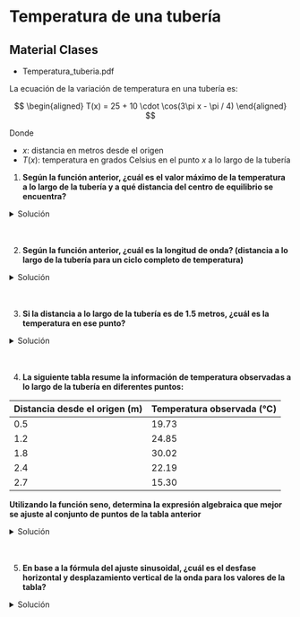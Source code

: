 
# Temperatura de una tubería

## Material Clases
- <ExternalLink href='/inacap/mvfm01/docs/Temperatura_tuberia.pdf'>Temperatura_tuberia.pdf</ExternalLink>

La ecuación de la variación de temperatura en una tubería es:

$$
\begin{aligned}
	T(x) = 25 + 10 \cdot \cos(3\pi x - \pi / 4)
\end{aligned}
$$

Donde

- $x$: distancia en metros desde el origen
- $T(x)$: temperatura en grados Celsius en el punto $x$ a lo largo de la tubería

1. **Según la función anterior, ¿cuál es el valor máximo de la temperatura a lo largo de la tubería y a qué distancia del centro de equilibrio se encuentra?**

<details>
	<summary>Solución</summary>

En una función sinusoidal, su valor máximo es su amplitud $(a)$ más su desplazamiento vertical $(d)$

$$
\begin{aligned}
	valor_{max} &= a + d\\[10pt]
	&= 10 + 25\\[10pt]
	&= 35
\end{aligned}
$$

$\therefore$ El valor máximo de la temperatura a lo largo de la tubería es de 35°C

</details><br/><br/>

2. **Según la función anterior, ¿cuál es la longitud de onda? (distancia a lo largo de la tubería para un ciclo completo de temperatura)**

<details>
	<summary>Solución</summary>

La distancia entre 2 puntos que completan un ciclo completo, correponde al período $(P)$. En este contexto donde $x$ se mide en unidades de longitud (y no tiempo), tanto el período $(P)$ como la longitud de onda $(\lambda)$ son equivalentes

$$
\begin{aligned}
	\lambda &= \frac{2\pi}{b}\\[10pt]
	&= \frac{2\pi}{3\pi}\\[10pt]
	&= 0.67
\end{aligned}
$$

$\therefore$ La longitud de onda es de 0.67 metros
</details><br/><br/>

3. **Si la distancia a lo largo de la tubería es de 1.5 metros, ¿cuál es la temperatura en ese punto?**

<details>
	<summary>Solución</summary>
<br/>
<img
	src="/inacap/mvfm01/images/fig217.png"
	style={{ display: 'block', margin: '0 auto', width:'40%'}}
/>
<br/>


$\therefore$ La temperatura de la tubería a 1.5 metros de distancia desde el origen es de 32.07°C
</details><br/><br/>

4. **La siguiente tabla resume la información de temperatura observadas a lo largo de la tubería en diferentes puntos:**

|Distancia desde el origen (m)|Temperatura observada (°C)|
|---|---|
|0.5|19.73|
|1.2|24.85|
|1.8|30.02|
|2.4|22.19|
|2.7|15.30|

**Utilizando la función seno, determina la expresión algebraica que mejor se ajuste al conjunto de puntos de la tabla anterior**

<details>
	<summary>Solución</summary>
<br/>
<img
	src="/inacap/mvfm01/images/fig218.png"
	style={{ display: 'block', margin: '0 auto', width:'80%'}}
/>
<br/>


</details><br/><br/>

5. **En base a la fórmula del ajuste sinusoidal, ¿cuál es el desfase horizontal y desplazamiento vertical de la onda para los valores de la tabla?**

<details>
	<summary>Solución</summary>

La forma general de una función sinusoidal es:

$$
\begin{aligned}
	f(x) = a \cdot \sin(b \cdot x + c) + d
\end{aligned}
$$

Donde:
	
- $\frac{c}{b}$: representa el desfase horizontal $(dh)$
- $d$: representa el desplazamiento vertical $(dv)$

$$
\begin{aligned}
	dh &= \frac{c}{b}\\[10pt]
	&= \frac{2.5675}{3.0543}
\end{aligned}
$$

<img
	src="/inacap/mvfm01/images/fig219.png"
	style={{ display: 'block', margin: '0 auto', width:'35%'}}
/>
<br/>

$\therefore$ El desfase horizontal es de 0.87 metros a la izquierda, y el desplazamiento vertical es de +24.22 °C

</details><br/><br/>
